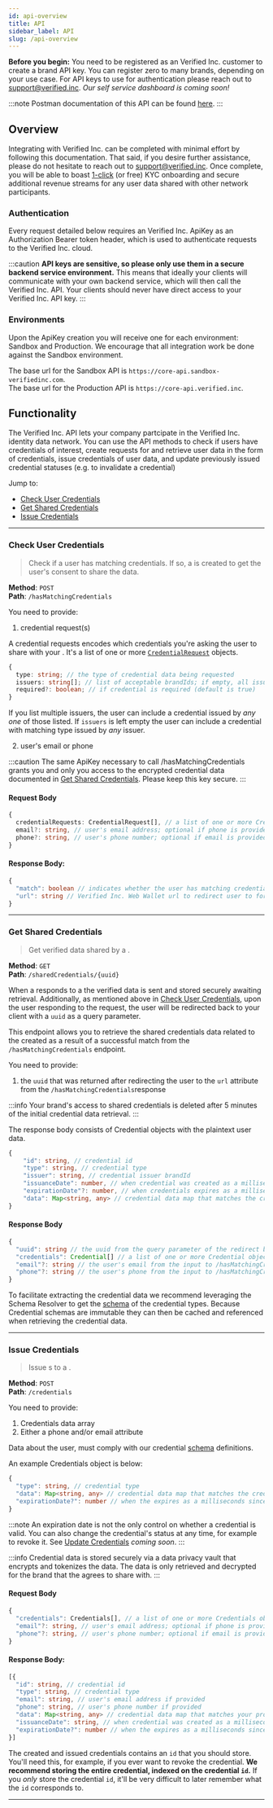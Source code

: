 ```yaml
---
id: api-overview
title: API
sidebar_label: API
slug: /api-overview
---
```



**Before you begin:** You need to be registered as an Verified Inc. customer to create a brand API key. You can register zero to many brands, depending on your use case. For API keys to use for authentication please reach out to support@verified.inc. _Our self service dashboard is coming soon!_

:::note
Postman documentation of this API can be found [here](https://api.docs.verified.inc/).
:::

## Overview

Integrating with Verified Inc. can be completed with minimal effort by following this documentation. That said, if you desire further assistance, please do not hesitate to reach out to support@verified.inc. Once complete, you will be able to boast [1-click](https://www.verified.inc/1-click) (or free) KYC onboarding and secure additional revenue streams for any user data shared with other network participants.

### Authentication

Every request detailed below requires an Verified Inc. ApiKey as an Authorization Bearer token header, which is used to authenticate requests to the Verified Inc. cloud.

:::caution
**API keys are sensitive, so please only use them in a secure backend service environment.** This means that ideally your clients will communicate with your own backend service, which will then call the Verified Inc. API. Your clients should never have direct access to your Verified Inc. API key.
:::

### Environments

Upon the ApiKey creation you will receive one for each environment: Sandbox and Production. We encourage that all integration work be done against the Sandbox environment.

The base url for the Sandbox API is `https://core-api.sandbox-verifiedinc.com`.<br/>
The base url for the Production API is `https://core-api.verified.inc`.

## Functionality

The Verified Inc. API lets your company partcipate in the Verified Inc. identity data network. You can use the API methods to check if <Tip type="user">users</Tip> have credentials of interest, create <Tip type="request">requests</Tip> for and retrieve user data in the form of <Tip type="credential">credentials</Tip>, issue <Tip type="credential">credentials</Tip> of user data, and update previously issued credential statuses (e.g. to invalidate a credential)

Jump to:

- [Check User Credentials](#check-user-credentials)
- [Get Shared Credentials](#get-shared-credentials)
- [Issue Credentials](#issue-credentials)

---

### Check User Credentials

> Check if a user has matching <Tip type="credential">credentials</Tip>. If so, a <Tip type="request"/> is created to get the <Tip type="user">user</Tip>'s consent to share the data.

**Method**: `POST` <br />
**Path**: `/hasMatchingCredentials`

You need to provide:

1. credential request(s)

A credential requests encodes which <Tip type="credential">credentials</Tip> you're asking the user to share with your <Tip type="brand"/>. It's a list of one or more [`CredentialRequest`](https://docs.verified.inc/types/interfaces/credentialrequest.html) objects.

```typescript title="CredentialRequest"
{
  type: string; // the type of credential data being requested
  issuers: string[]; // list of acceptable brandIds; if empty, all issuer brands are valid
  required?: boolean; // if credential is required (default is true)
}
```

If you list multiple <Tip type="issuer">issuers</Tip>, the user can include a credential issued by _any one_ of those listed. If `issuers` is left empty the user can include a credential with matching type issued by _any_ issuer.

2. user's email or phone

:::caution
The same ApiKey necessary to call /hasMatchingCredentials grants you and only you access to the encrypted credential data documented in [Get Shared Credentials](#get-shared-credentials). Please keep this key secure.
:::

#### Request Body

```typescript
{
  credentialRequests: CredentialRequest[], // a list of one or more CredentialRequest objects. Encodes which credentials are being asked for.
  email?: string, // user's email address; optional if phone is provided
  phone?: string, // user's phone number; optional if email is provided
}
```

#### Response Body:

```typescript title="HasMatchingCredentials"
{
  "match": boolean // indicates whether the user has matching credentials
  "url": string // Verified Inc. Web Wallet url to redirect user to for credential request handling. It will redirect back to your client. Only present if match is true.
}
```

---

### Get Shared Credentials

> Get verified <Tip type="credential"/> data shared by a <Tip type="user"/>.

**Method**: `GET` <br />
**Path**: `/sharedCredentials/{uuid}`

When a <Tip type="user"/> responds to a <Tip type="request"/> the verified data is sent and stored securely awaiting retrieval. Additionally, as mentioned above in [Check User Credentials](#check-user-credentials), upon the user responding to the request, the user will be redirected back to your client with a `uuid` as a query parameter.

This endpoint allows you to retrieve the shared <Tip type="credential">credentials</Tip> data related to the <Tip type="request"/> created as a result of a successful match from the `/hasMatchingCredentials` endpoint.

You need to provide:

1. the `uuid` that was returned after redirecting the user to the `url` attribute from the `/hasMatchingCredentials`response

:::info
Your brand's access to shared credentials is deleted after 5 minutes of the initial credential data retrieval.
:::

The response body consists of Credential objects with the plaintext user data.

```typescript title="Credential"
{
    "id": string, // credential id
    "type": string, // credential type
    "issuer": string, // credential issuer brandId
    "issuanceDate": number, // when credential was created as a milliseconds since epoch unix timestamp
    "expirationDate"?: number, // when credentials expires as a milliseconds since epoch unix timestamp
    "data": Map<string, any> // credential data map that matches the credential type's JSON Schema definition
}
```

#### Response Body

```typescript title="SharedCredentials"
{
  "uuid": string // the uuid from the query parameter of the redirect back to your client; identifies the collection of credentials shared by the user
  "credentials": Credential[] // a list of one or more Credential objects
  "email"?: string // the user's email from the input to /hasMatchingCredentials; only present if email was provided
  "phone"?: string // the user's phone from the input to /hasMatchingCredentials; only present if phone was provided
}
```

To facilitate extracting the credential data we recommend leveraging the Schema Resolver to get the [schema](/schema) of the credential types. Because Credential schemas are immutable they can then be cached and referenced when retrieving the credential data.

---

### Issue Credentials

> Issue <Tip type="credential"/>s to a <Tip type="user"/>.

**Method**: `POST` <br />
**Path**: `/credentials`

You need to provide:

1. Credentials data array
2. Either a phone and/or email attribute

Data about the user, must comply with our credential [schema](/schema) definitions.

An example Credentials object is below:

```typescript title="Credentials"
{
  "type": string, // credential type
  "data": Map<string, any> // credential data map that matches the credential type's JSON Schema definition
  "expirationDate?": number // when the expires as a milliseconds since epoch unix timestamp; optional
}
```

:::note
An expiration date is not the only control on whether a credential is valid. You can also change the credential's status at any time, for example to revoke it. See [Update Credentials](#update-credentials) _coming soon_.
:::

:::info
Credential data is stored securely via a data privacy vault that encrypts and tokenizes the data. The data is only retrieved and decrypted for the brand that the <Tip type="user"/> agrees to share with.
:::

#### Request Body

```typescript
{
  "credentials": Credentials[], // a list of one or more Credentials objects
  "email"?: string, // user's email address; optional if phone is provided
  "phone"?: string, // user's phone number; optional if email is provided
}
```

#### Response Body:

```typescript title="Credential[]"
[{
  "id": string, // credential id
  "type": string, // credential type
  "email": string, // user's email address if provided
  "phone": string, // user's phone number if provided
  "data": Map<string, any> // credential data map that matches your provided data and the credential type's JSON Schema definition
  "issuanceDate": string, // when credential was created as a milliseconds since epoch unix timestamp
  "expirationDate?": number // when the expires as a milliseconds since epoch unix timestamp; optional
}]
```

The created and issued credentials contains an `id` that you should store. You'll need this, for example, if you ever want to revoke the credential. **We recommend storing the entire credential, indexed on the credential `id`.** If you _only_ store the credential `id`, it'll be very difficult to later remember what the `id` corresponds to.

---
